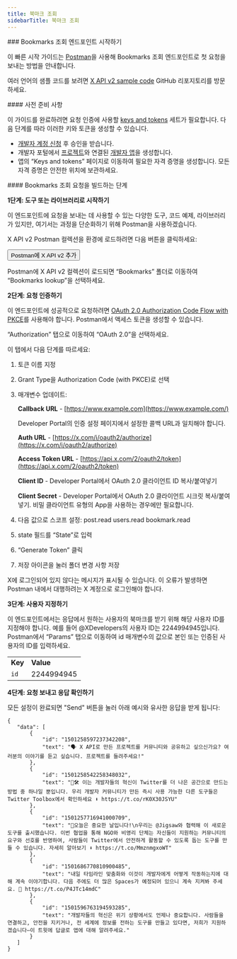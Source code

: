 ```yaml
---
title: 북마크 조회
sidebarTitle: 북마크 조회
---
```



<div id="getting-started-with-the-bookmarks-lookup-endpoint">
  ### Bookmarks 조회 엔드포인트 시작하기
</div>

이 빠른 시작 가이드는 [Postman](/ko/tutorials/postman-getting-started)을 사용해 Bookmarks 조회 엔드포인트로 첫 요청을 보내는 방법을 안내합니다.

여러 언어의 샘플 코드를 보려면 [X API v2 sample code](https://github.com/xdevplatform/Twitter-API-v2-sample-code) GitHub 리포지토리를 방문하세요.

<div id="prerequisites">
  #### 사전 준비 사항
</div>

이 가이드를 완료하려면 요청 인증에 사용할 [keys and tokens](/ko/resources/fundamentals/authentication) 세트가 필요합니다. 다음 단계를 따라 이러한 키와 토큰을 생성할 수 있습니다.

- [개발자 계정 신청](https://developer.x.com/en/apply-for-access) 후 승인을 받습니다.
- 개발자 포털에서 [프로젝트](/ko/resources/fundamentals/projects)와 연결된 [개발자 앱](/ko/resources/fundamentals/developer-apps)을 생성합니다.
- 앱의 “Keys and tokens” 페이지로 이동하여 필요한 자격 증명을 생성합니다. 모든 자격 증명은 안전한 위치에 보관하세요.

<div id="steps-to-build-a-bookmarks-lookup-request">
  #### Bookmarks 조회 요청을 빌드하는 단계
</div>

**1단계: 도구 또는 라이브러리로 시작하기**

이 엔드포인트에 요청을 보내는 데 사용할 수 있는 다양한 도구, 코드 예제, 라이브러리가 있지만, 여기서는 과정을 단순화하기 위해 Postman을 사용하겠습니다.

X API v2 Postman 컬렉션을 환경에 로드하려면 다음 버튼을 클릭하세요:

<Button href="https://app.getpostman.com/run-collection/9956214-784efcda-ed4c-4491-a4c0-a26470a67400">
  Postman에 X API v2 추가
</Button>

Postman에 X API v2 컬렉션이 로드되면 “Bookmarks” 폴더로 이동하여 “Bookmarks lookup”을 선택하세요.

**2단계: 요청 인증하기**

이 엔드포인트에 성공적으로 요청하려면 [OAuth 2.0 Authorization Code Flow with PKCE](/ko/resources/fundamentals/authentication#oauth-2-0-authorization-code-flow-with-pkce-3)를 사용해야 합니다. Postman에서 액세스 토큰을 생성할 수 있습니다.

“Authorization” 탭으로 이동하여 “OAuth 2.0”을 선택하세요.

이 탭에서 다음 단계를 따르세요:

1. 토큰 이름 지정

2. Grant Type을 Authorization Code (with PKCE)로 선택

3. 매개변수 업데이트:

   **Callback URL** - [https://www.example.com](https://www.example.com/)

   Developer Portal의 인증 설정 페이지에서 설정한 콜백 URL과 일치해야 합니다.

   **Auth URL** - [https://x.com/i/oauth2/authorize](https://x.com/i/oauth2/authorize)

   **Access Token URL** - [https://api.x.com/2/oauth2/token](https://api.x.com/2/oauth2/token)

   **Client ID** - Developer Portal에서 OAuth 2.0 클라이언트 ID 복사/붙여넣기

   **Client Secret** - Developer Portal에서 OAuth 2.0 클라이언트 시크릿 복사/붙여넣기. 비밀 클라이언트 유형의 App을 사용하는 경우에만 필요합니다.

4. 다음 값으로 스코프 설정: post.read users.read bookmark.read

5. state 필드를 “State”로 입력

6. “Generate Token” 클릭

7. 저장 아이콘을 눌러 폴더 변경 사항 저장

X에 로그인되어 있지 않다는 메시지가 표시될 수 있습니다. 이 오류가 발생하면 Postman 내에서 대행하려는 X 계정으로 로그인해야 합니다.

**3단계: 사용자 지정하기**

이 엔드포인트에서는 응답에서 원하는 사용자의 북마크를 받기 위해 해당 사용자 ID를 지정해야 합니다. 예를 들어 @XDevelopers의 사용자 ID는 2244994945입니다. Postman에서 “Params” 탭으로 이동하여 id 매개변수의 값으로 본인 또는 인증된 사용자의 ID를 입력하세요.

|     |     |
| :--- | :--- |
| **Key** | **Value** |
| `id` | 2244994945 |

**4단계: 요청 보내고 응답 확인하기**

모든 설정이 완료되면 "Send" 버튼을 눌러 아래 예시와 유사한 응답을 받게 됩니다:

```
{
   "data": [
       {
           "id": "1501258597237342208",
           "text": "🗣 X API로 만든 프로젝트를 커뮤니티와 공유하고 싶으신가요? 여러분의 이야기를 듣고 싶습니다. 프로젝트를 들려주세요!"
       },
       {
           "id": "1501258542258348032",
           "text": "🧰🛠 이는 개발자들의 혁신이 Twitter를 더 나은 공간으로 만드는 방법 중 하나일 뿐입니다. 우리 개발자 커뮤니티가 만든 즉시 사용 가능한 다른 도구들은 Twitter Toolbox에서 확인하세요 ⬇️ https://t.co/rK0X30JSYU"
       },
       {
           "id": "1501257716941000709",
           "text": "📣오늘은 중요한 날입니다!\n우리는 @Jigsaw와 협력해 이 새로운 도구를 출시했습니다. 이번 협업을 통해 NGO와 비영리 단체는 자신들이 지원하는 커뮤니티의 요구와 선호를 반영하여, 사람들이 Twitter에서 안전하게 활동할 수 있도록 돕는 도구를 만들 수 있습니다. 자세히 알아보기 ⬇️ https://t.co/MmznmgxoWT"
       },
       {
           "id": "1501686770810900485",
           "text": "내일 타임라인 맞춤화와 이것이 개발자에게 어떻게 작동하는지에 대해 계속 이야기합니다. 다음 주에도 더 많은 Spaces가 예정되어 있으니 계속 지켜봐 주세요. 👀 https://t.co/P4JTc14mdC"
       },
       {
           "id": "1501596763194593285",
           "text": "개발자들의 혁신은 위기 상황에서도 언제나 중요합니다. 사람들을 연결하고, 안전을 지키거나, 전 세계에 정보를 전하는 도구를 만들고 있다면, 저희가 지원하겠습니다—이 트윗에 답글로 앱에 대해 알려주세요."
       }
   ]
}
```